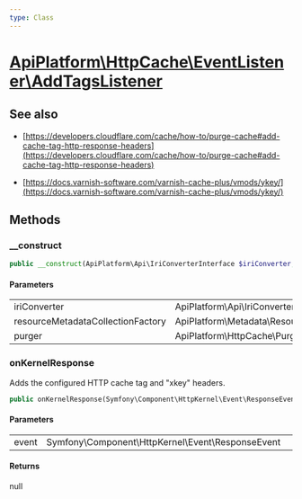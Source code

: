 ```yaml
---
type: Class
---
```


# [ApiPlatform\HttpCache\EventListener\AddTagsListener](/docs/reference/HttpCache/EventListener/AddTagsListener)

## See also
- [https://developers.cloudflare.com/cache/how-to/purge-cache#add-cache-tag-http-response-headers](https://developers.cloudflare.com/cache/how-to/purge-cache#add-cache-tag-http-response-headers)

- [https://docs.varnish-software.com/varnish-cache-plus/vmods/ykey/](https://docs.varnish-software.com/varnish-cache-plus/vmods/ykey/)


## Methods

### __construct



```php
public __construct(ApiPlatform\Api\IriConverterInterface $iriConverter, null|ApiPlatform\Metadata\Resource\Factory\ResourceMetadataCollectionFactoryInterface $resourceMetadataCollectionFactory, null|ApiPlatform\HttpCache\PurgerInterface $purger)
```

#### Parameters

<table><tbody>
<tr><td>iriConverter</td><td>ApiPlatform\Api\IriConverterInterface</td><td></td></tr><tr><td>resourceMetadataCollectionFactory</td><td>ApiPlatform\Metadata\Resource\Factory\ResourceMetadataCollectionFactoryInterface</td><td></td></tr><tr><td>purger</td><td>ApiPlatform\HttpCache\PurgerInterface</td><td></td></tr>
</tbody>
</table>

### onKernelResponse

Adds the configured HTTP cache tag and "xkey" headers.

```php
public onKernelResponse(Symfony\Component\HttpKernel\Event\ResponseEvent $event): null
```

#### Parameters

<table><tbody>
<tr><td>event</td><td>Symfony\Component\HttpKernel\Event\ResponseEvent</td><td></td></tr>
</tbody>
</table>

#### Returns

null
